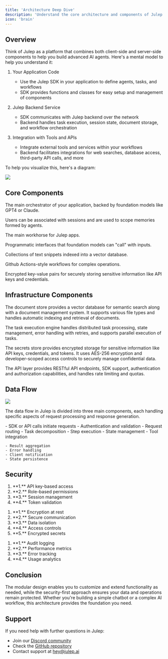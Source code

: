```yaml
---
title: 'Architecture Deep Dive'
description: 'Understand the core architecture and components of Julep'
icon: 'brain'
---
```


## Overview

Think of Julep as a platform that combines both client-side and server-side components to help you build advanced AI agents. Here's a mental model to help you understand it:

1. Your Application Code
   - Use the Julep SDK in your application to define agents, tasks, and workflows
   - SDK provides functions and classes for easy setup and management of components

2. Julep Backend Service
   - SDK communicates with Julep backend over the network
   - Backend handles task execution, session state, document storage, and workflow orchestration

3. Integration with Tools and APIs
   - Integrate external tools and services within your workflows
   - Backend facilitates integrations for web searches, database access, third-party API calls, and more

To help you visualize this, here's a diagram:
<Frame caption="Julep Architecture Overview">
  <img
    src="/images/architecture.svg"
    width={1000}
    height={1000}
  />
</Frame>

## Core Components

<CardGroup cols={2}>
  <Card title="Agent" icon="robot">
    <p>The main orchestrator of your application, backed by foundation models like GPT4 or Claude.</p>
  </Card>

  <Card title="User" icon="user">
    <p>Users can be associated with sessions and are used to scope memories formed by agents.</p>
  </Card>

  <Card title="Session" icon="messages">
    <p>The main workhorse for Julep apps.</p>
  </Card>

  <Card title="Tool" icon="wrench">
    <p>Programmatic interfaces that foundation models can "call" with inputs.</p>
  </Card>

  <Card title="Doc" icon="file-lines">
    <p>Collections of text snippets indexed into a vector database.</p>
  </Card>

  <Card title="Task & Execution" icon="list-check">
    <p>Github Actions-style workflows for complex operations.</p>
  </Card>

  <Card title="Secret" icon="key">
    <p>Encrypted key-value pairs for securely storing sensitive information like API keys and credentials.</p>
  </Card>
</CardGroup>

## Infrastructure Components

<CardGroup cols={4}>
  <Card title="Document Store" icon="database">
    <p>The document store provides a vector database for semantic search along with a document management system. It supports various file types and handles automatic indexing and retrieval of documents.</p>
  </Card>

  <Card title="Task Execution Engine" icon="gears">
    <p>The task execution engine handles distributed task processing, state management, error handling with retries, and supports parallel execution of tasks.</p>
  </Card>

  <Card title="Secrets Store" icon="key">
    <p>The secrets store provides encrypted storage for sensitive information like API keys, credentials, and tokens. It uses AES-256 encryption and developer-scoped access controls to securely manage confidential data.</p>
  </Card>

  <Card title="API Layer" icon="code">
    <p>The API layer provides RESTful API endpoints, SDK support, authentication and authorization capabilities, and handles rate limiting and quotas.</p>
  </Card>
</CardGroup>

## Data Flow

<Frame caption="Data Flow Overview">
  <img
    src="/images/flow.svg"
    width={1000}
    height={1000}
  />
</Frame>

<Info>
  <p>The data flow in Julep is divided into three main components, each handling specific aspects of request processing and response generation.</p>
</Info>

<Steps>
  <Step title="Client Interaction" icon="arrow-right-to-bracket">
    - SDK or API calls initiate requests
    - Authentication and validation
    - Request routing
  </Step>

  <Step title="Task Processing" icon="gears">
    - Task decomposition
    - Step execution
    - State management
    - Tool integration
  </Step>

  <Step title="Response Handling" icon="arrow-right-from-bracket">
    
    - Result aggregation
    - Error handling
    - Client notification
    - State persistence
  </Step>
</Steps>

## Security

<CardGroup cols={3}>
  <Card title="Authentication" icon="lock">
    <ol>
      <li>**1.** API key-based access</li>
      <li>**2.** Role-based permissions</li>
      <li>**3.** Session management</li>
      <li>**4.** Token validation</li>
    </ol>
  </Card>

  <Card title="Data Protection" icon="shield">
    <ol>
      <li>**1.** Encryption at rest</li>
      <li>**2.** Secure communication</li>
      <li>**3.** Data isolation</li>
      <li>**4.** Access controls</li>
      <li>**5.** Encrypted secrets</li>
    </ol>
  </Card>

  <Card title="Monitoring" icon="chart-line">
    <ol>
      <li>**1.** Audit logging</li>
      <li>**2.** Performance metrics</li>
      <li>**3.** Error tracking</li>
      <li>**4.** Usage analytics</li>
    </ol>
  </Card>
</CardGroup>

## Conclusion

The modular design enables you to customize and extend functionality as needed, while the security-first approach ensures your data and operations remain protected. Whether you're building a simple chatbot or a complex AI workflow, this architecture provides the foundation you need.

## Support

If you need help with further questions in Julep:

- Join our [Discord community](https://discord.com/invite/JTSBGRZrzj)
- Check the [GitHub repository](https://github.com/julep-ai/julep)
- Contact support at [hey@julep.ai](mailto:hey@julep.ai)
